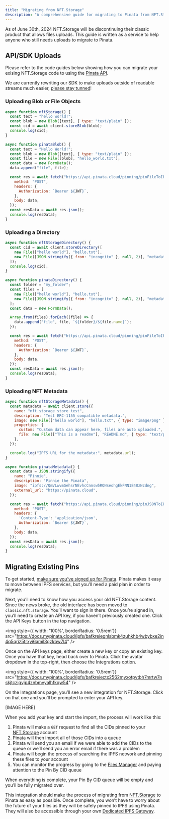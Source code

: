```yaml
---
title: "Migrating from NFT.Storage"
description: "A comprehensive guide for migrating to Pinata from NFT.Storage for pinning files"
---
```


As of June 30th, 2024 NFT.Storage will be discontinuing their classic product that allows files uploads. This guide is written as a service to help anyone who still needs uploads to migrate to Pinata.

## API/SDK Uploads

Please refer to the code guides below showing how you can migrate your exising NFT.Storage code to using the [Pinata API](/api-reference/introduction).

<Info>We are currently rewriting our SDK to make uploads outside of readable streams much easier, [please stay tunned](https://warpcast.com/~/channel/pinata)!</Info>

### Uploading Blob or File Objects

<CodeGroup>
  
```javascript NFT.Ntorage
async function nftStorage() {
  const text = "hello world!";
  const blob = new Blob([text], { type: "text/plain" });
  const cid = await client.storeBlob(blob);
  console.log(cid);
}
```
```javascript Pinata
async function pinataBlob() {
  const text = "Hello World!";
  const blob = new Blob([text], { type: "text/plain" });
  const file = new File([blob], "hello_world.txt");
  const data = new FormData();
  data.append("file", file);

  const res = await fetch("https://api.pinata.cloud/pinning/pinFileToIPFS", {
    method: "POST",
    headers: {
      Authorization: `Bearer ${JWT}`,
    },
    body: data,
  });
  const resData = await res.json();
  console.log(resData);
}
```

</CodeGroup>

### Uploading a Directory

<CodeGroup>

```javascript NFT.Storage
async function nftStorageDirectory() {
  const cid = await client.storeDirectory([
    new File(["hello world"], "hello.txt"),
    new File([JSON.stringify({ from: "incognito" }, null, 2)], "metadata.json"),
  ]);
  console.log(cid);
}
```

```javascript Pinata
async function pinataDirectory() {
  const folder = "my_folder";
  const files = [
    new File(["hello world"], "hello.txt"),
    new File([JSON.stringify({ from: "incognito" }, null, 2)], "metadata.json"),
  ];
  const data = new FormData();

  Array.from(files).forEach((file) => {
    data.append("file", file, `${folder}/${file.name}`);
  });

  const res = await fetch("https://api.pinata.cloud/pinning/pinFileToIPFS", {
    method: "POST",
    headers: {
      Authorization: `Bearer ${JWT}`,
    },
    body: data,
  });
  const resData = await res.json();
  console.log(resData);
}
```

</CodeGroup>

### Uploading NFT Metadata

<CodeGroup>

```javascript NFT.Storage
async function nftStorageMetadata() {
  const metadata = await client.store({
    name: "nft.storage store test",
    description: "Test ERC-1155 compatible metadata.",
    image: new File(["hello world"], "hello.txt", { type: "image/png" }),
    properties: {
      custom: "Custom data can appear here, files are auto uploaded.",
      file: new File(["This is a readme"], "README.md", { type: "text/plain" }),
    },
  });

  console.log("IPFS URL for the metadata:", metadata.url);
}
```

```javascript Pinata
async function pinataMetadata() {
  const data = JSON.stringify({
    name: "Pinnie",
    description: "Pinnie the Pinata",
    image: "ipfs://QmVLwvmGehsrNEvhcCnnsw5RQNseohgEkFNN1848zNzdng",
    external_url: "https://pinata.cloud",
  });

  const res = await fetch("https://api.pinata.cloud/pinning/pinJSONToIPFS", {
    method: "POST",
    headers: {
      'Content-Type': 'application/json',
      Authorization: `Bearer ${JWT}`,
    },
    body: data,
  });
  const resData = await res.json();
  console.log(resData);
}
```
</CodeGroup>

## Migrating Existing Pins

To get started, [make sure you’ve signed up for Pinata](https://pinata.cloud). Pinata makes it easy to move between IPFS services, but you’ll need a paid plan in order to migrate.

Next, you’ll need to know how you access your old NFT.Storage content. Since the news broke, the old interface has been moved to `classic.nft.storage`. You’ll want to sign in there. Once you’re signed in, you’ll need to create an API key, if you haven’t previously created one. Click the API Keys button in the top navigation. 

<img style={{ width: '100%', borderRadius: '0.5rem'}} src="https://docs.mypinata.cloud/ipfs/bafkreiegnlsbmk4zuhkhb4wbybxe2in4q5qriz5trxyi6amil3gzkbw7l4" />


Once on the API keys page, either create a new key or copy an existing key. Once you have that key, head back over to Pinata. Click the avatar dropdown in the top-right, then choose the Integrations option. 

<img style={{ width: '100%', borderRadius: '0.5rem'}} src="https://docs.mypinata.cloud/ipfs/bafkreiectx2562myxotpvtbh7mrtw7nskjtczigvjp4znbmvyalhfkqw54" />

On the Integrations page, you’ll see a new integration for NFT.Storage. Click on that one and you’ll be prompted to enter your API key. 

[IMAGE HERE]

When you add your key and start the import, the process will work like this: 

1. Pinata will make a `GET` request to find all the CIDs pinned to your [NFT.Storage](http://NFT.Storage) account
2. Pinata will then import all of those CIDs into a queue
3. Pinata will send you an email if we were able to add the CIDs to the queue or we’ll send you an error email if there was a problem
4. Pinata will begin the process of searching the IPFS network and pinning these files to your account
5. You can monitor the progress by going to the [Files Manager](https://app.pinata.cloud/pinmanager) and paying attention to the Pin By CID queue

When everything is complete, your Pin By CID queue will be empty and you’ll be fully migrated over. 

This integration should make the process of migrating from [NFT.Storage](http://NFT.Storage) to Pinata as easy as possible. Once complete, you won’t have to worry about the future of your files as they will be safely pinned to IPFS using Pinata. They will also be accessible through your own [Dedicated IPFS Gateway](https://www.pinata.cloud/blog/what-is-a-dedicated-ipfs-gateway). 

